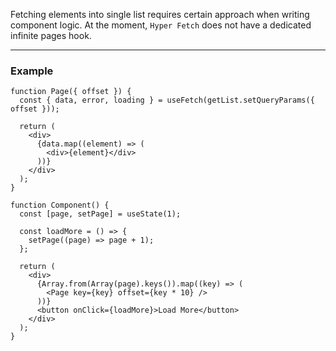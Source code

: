 Fetching elements into single list requires certain approach when writing component logic. At the moment, `Hyper Fetch`
does not have a dedicated infinite pages hook.

---

### Example

```tsx
function Page({ offset }) {
  const { data, error, loading } = useFetch(getList.setQueryParams({ offset }));

  return (
    <div>
      {data.map((element) => (
        <div>{element}</div>
      ))}
    </div>
  );
}

function Component() {
  const [page, setPage] = useState(1);

  const loadMore = () => {
    setPage((page) => page + 1);
  };

  return (
    <div>
      {Array.from(Array(page).keys()).map((key) => (
        <Page key={key} offset={key * 10} />
      ))}
      <button onClick={loadMore}>Load More</button>
    </div>
  );
}
```

